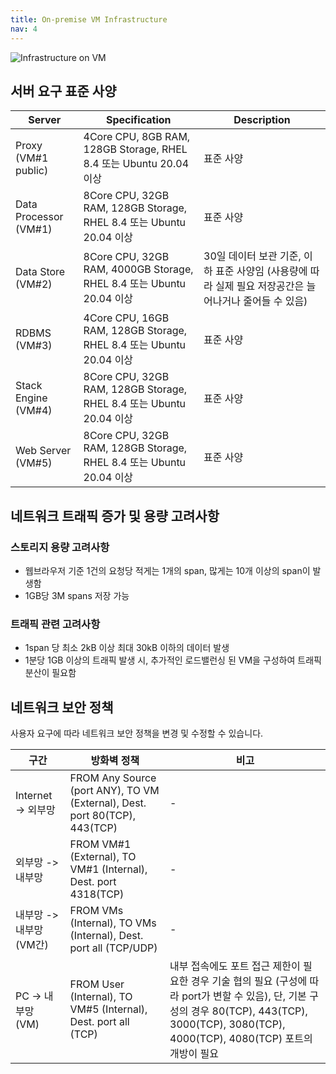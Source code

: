 ```yaml
---
title: On-premise VM Infrastructure
nav: 4
---
```


![Infrastructure on VM](./imqa-onpremise-vm.png)

## 서버 요구 표준 사양

|Server| Specification | Description |
| --- | --- | --- |
| Proxy (VM\#1 public) | 4Core CPU, 8GB RAM, 128GB Storage, RHEL 8.4 또는 Ubuntu 20.04 이상  | 표준 사양 |
| Data Processor (VM\#1) | 8Core CPU, 32GB RAM, 128GB Storage, RHEL 8.4 또는 Ubuntu 20.04 이상  | 표준 사양 |
| Data Store (VM\#2) | 8Core CPU, 32GB RAM, 4000GB Storage, RHEL 8.4 또는 Ubuntu 20.04 이상  | 30일 데이터 보관 기준, 이하 표준 사양임 (사용량에 따라 실제 필요 저장공간은 늘어나거나 줄어들 수 있음) |
| RDBMS (VM\#3) | 4Core CPU, 16GB RAM, 128GB Storage, RHEL 8.4 또는 Ubuntu 20.04 이상  | 표준 사양 |
| Stack Engine (VM\#4) | 8Core CPU, 32GB RAM, 128GB Storage, RHEL 8.4 또는 Ubuntu 20.04 이상  | 표준 사양 |
| Web Server (VM\#5) | 8Core CPU, 32GB RAM, 128GB Storage, RHEL 8.4 또는 Ubuntu 20.04 이상  | 표준 사양 |

## 네트워크 트래픽 증가 및 용량 고려사항

### 스토리지 용량 고려사항

- 웹브라우저 기준 1건의 요청당 적게는 1개의 span, 많게는 10개 이상의 span이 발생함
- 1GB당 3M spans 저장 가능

### 트래픽 관련 고려사항

- 1span 당 최소 2kB 이상 최대 30kB 이하의 데이터 발생
- 1분당 1GB 이상의 트래픽 발생 시, 추가적인 로드밸런싱 된 VM을 구성하여 트래픽 분산이 필요함

## 네트워크 보안 정책

사용자 요구에 따라 네트워크 보안 정책을 변경 및 수정할 수 있습니다.

| 구간                           | 방화벽 정책                                                                                | 비고                                                       |
| ---------------------------- | ------------------------------------------------------------------------------------- | -------------------------------------------------------- |
| Internet -> 외부망              | FROM Any Source (port ANY), TO VM (External), Dest. port 80(TCP), 443(TCP)           | \-                                                       |
| 외부망 \-> 내부망                 | FROM VM#1 (External), TO VM#1 (Internal), Dest. port 4318(TCP)                       | \-                                                       |
| 내부망 -> 내부망 (VM간)           | FROM VMs (Internal), TO VMs (Internal), Dest. port all (TCP/UDP)                      | \-                                                       |
| PC -> 내부망 (VM)               | FROM User (Internal), TO VM#5 (Internal), Dest. port all (TCP)               | 내부 접속에도 포트 접근 제한이 필요한 경우 기술 협의 필요 (구성에 따라 port가 변할 수 있음), 단, 기본 구성의 경우 80(TCP), 443(TCP), 3000(TCP), 3080(TCP), 4000(TCP), 4080(TCP) 포트의 개방이 필요  |
